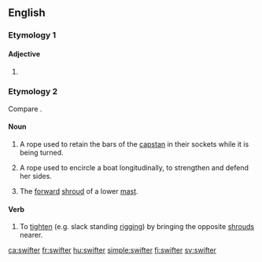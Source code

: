 ==English==

===Etymology 1===

====Adjective====
{{head|en|adjective comparative form}}

# {{en-comparative of|swift}}

===Etymology 2===
Compare {{m|en|swivel}}.

====Noun====
{{en-noun}}

# {{lb|en|nautical}} A rope used to retain the bars of the [[capstan]] in their sockets while it is being turned.
# {{lb|en|nautical}} A rope used to encircle a boat longitudinally, to strengthen and defend her sides.
# {{lb|en|nautical}} The [[forward]] [[shroud]] of a lower [[mast]].

====Verb====
{{en-verb}}

# {{lb|en|nautical|transitive}} To [[tighten]] (e.g. slack standing [[rigging]]) by bringing the opposite [[shroud]]s nearer.

[[ca:swifter]]
[[fr:swifter]]
[[hu:swifter]]
[[simple:swifter]]
[[fi:swifter]]
[[sv:swifter]]